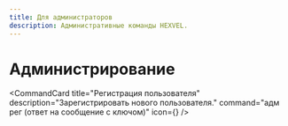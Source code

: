 ```yaml
---
title: Для администраторов
description: Административные команды HEXVEL.
---
```



# Администрирование <ShieldAlert className="inline-block h-5 w-5 text-indigo-300" />

<CommandCard
  title="Регистрация пользователя"
  description="Зарегистрировать нового пользователя."
  command="адм рег (ответ на сообщение с ключом)"
  icon={<ShieldAlert className="h-5 w-5 text-indigo-300" />}
/>

<br />

<CommandCard
  title="Удаление пользователя"
  description="Удалить пользователя из системы."
  command="адм удалить (ссылка)"
/>

<br />

<CommandCard
  title="Изменение ранга"
  description="Назначить ранг пользователю (1-5)."
  command="адм ранг (1-5)"
/>

<br />

<CommandCard
  title="Рестарт всех ботов"
  description="Перезапустить всех ботов."
  command="адм restartall"
/>

<br />

<CommandCard
  title="Рестарт бота"
  description="Перезапустить конкретного бота."
  command="адм рестарт (ссылка)"
/>

<br />

<CommandCard
  title="Остановка бота"
  description="Остановить бота."
  command="адм стоп (ссылка)"
/>

<br />

<CommandCard
  title="Информация о токенах"
  description="Проверить валидность токенов (от ранга AGENT)."
  command="адм чек (ссылка)"
/>

<br />

<CommandCard
  title="Кик неавторизованных"
  description="Удалить из чата неавторизованных."
  command=".д !кик"
/>

<br />

<CommandCard
  title="Добавить авторизованных"
  description="Добавить в чат авторизованных."
  command=".д !дб"
/>
